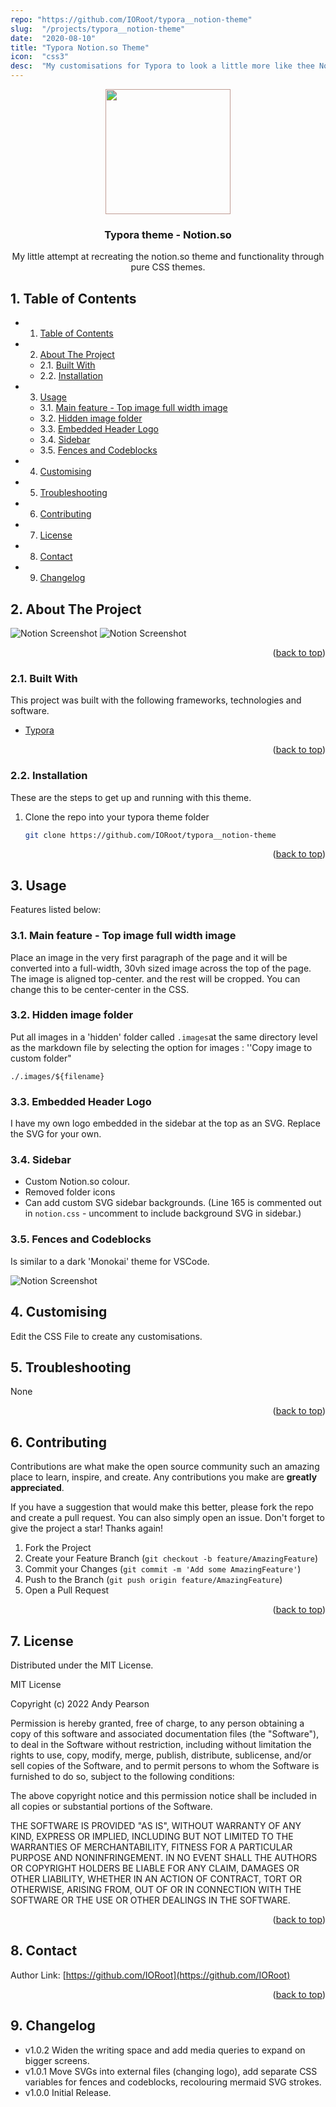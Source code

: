 ```yaml
---
repo: "https://github.com/IORoot/typora__notion-theme"
slug:  "/projects/typora__notion-theme"
date:  "2020-08-10"
title: "Typora Notion.so Theme"
icon:  "css3"
desc:  "My customisations for Typora to look a little more like thee Notion.so layout"
---
```


<div id="top"></div>

<div align="center">

<div style="filter: invert(8%) sepia(8%) saturate(972%) hue-rotate(325deg) brightness(92%) contrast(83%);">
<img src="https://svg-rewriter.sachinraja.workers.dev/?url=https%3A%2F%2Fcdn.jsdelivr.net%2Fnpm%2F%40mdi%2Fsvg%406.7.96%2Fsvg%2Flanguage-markdown.svg&fill=%23B91C1C&width=200px&height=200px" style="width:200px;"/>
</div>

<h3 align="center">Typora theme - Notion.so</h3>

<p align="center">
My little attempt at recreating the notion.so theme and functionality through pure CSS themes.
</p>    
</div>

##  1. <a name='TableofContents'></a>Table of Contents


* 1. [Table of Contents](#TableofContents)
* 2. [About The Project](#AboutTheProject)
	* 2.1. [Built With](#BuiltWith)
	* 2.2. [Installation](#Installation)
* 3. [Usage](#Usage)
	* 3.1. [Main feature - Top image full width image](#Mainfeature-Topimagefullwidthimage)
	* 3.2. [Hidden image folder](#Hiddenimagefolder)
	* 3.3. [Embedded Header Logo](#EmbeddedHeaderLogo)
	* 3.4. [Sidebar](#Sidebar)
	* 3.5. [Fences and Codeblocks](#FencesandCodeblocks)
* 4. [ Customising](#Customising)
* 5. [Troubleshooting](#Troubleshooting)
* 6. [Contributing](#Contributing)
* 7. [License](#License)
* 8. [Contact](#Contact)
* 9. [Changelog](#Changelog)



##  2. <a name='AboutTheProject'></a>About The Project

![Notion Screenshot](https://github.com/IORoot/typora__notion-theme/blob/master/notion/Notion.jpg?raw=true)
![Notion Screenshot](https://github.com/IORoot/typora__notion-theme/blob/master/notion/NotionPattern.jpg?raw=true)

<p align="right">(<a href="#top">back to top</a>)</p>


###  2.1. <a name='BuiltWith'></a>Built With

This project was built with the following frameworks, technologies and software.

- [Typora](https://typora.io/)

<p align="right">(<a href="#top">back to top</a>)</p>


###  2.2. <a name='Installation'></a>Installation

These are the steps to get up and running with this theme.

1. Clone the repo into your typora theme folder
    ```sh
    git clone https://github.com/IORoot/typora__notion-theme
    ```


<p align="right">(<a href="#top">back to top</a>)</p>


##  3. <a name='Usage'></a>Usage

Features listed below:

###  3.1. <a name='Mainfeature-Topimagefullwidthimage'></a>Main feature - Top image full width image

Place an image in the very first paragraph of the page and it will be converted into a full-width, 30vh sized image across the top of the page. 
The image is aligned top-center. and the rest will be cropped. You can change this to be center-center in the CSS.


###  3.2. <a name='Hiddenimagefolder'></a>Hidden image folder

Put all images in a 'hidden' folder called `.images`at the same directory level as the markdown file by selecting the option for images :  ''Copy image to custom folder"

```
./.images/${filename}
```

###  3.3. <a name='EmbeddedHeaderLogo'></a>Embedded Header Logo

I have my own logo embedded in the sidebar at the top as an SVG. Replace the SVG for your own.

###  3.4. <a name='Sidebar'></a>Sidebar

- Custom Notion.so colour.
- Removed folder icons
- Can add custom SVG sidebar backgrounds.  (Line 165 is commented out in `notion.css` - uncomment to include background SVG in sidebar.)


###  3.5. <a name='FencesandCodeblocks'></a>Fences and Codeblocks

Is similar to a dark 'Monokai' theme for VSCode.

![Notion Screenshot](https://github.com/IORoot/typora__notion-theme/blob/master/notion/NotionCode.jpg?raw=true)


##  4. <a name='Customising'></a> Customising

Edit the CSS File to create any customisations.

##  5. <a name='Troubleshooting'></a>Troubleshooting

None

<p align="right">(<a href="#top">back to top</a>)</p>


##  6. <a name='Contributing'></a>Contributing

Contributions are what make the open source community such an amazing place to learn, inspire, and create. Any contributions you make are **greatly appreciated**.

If you have a suggestion that would make this better, please fork the repo and create a pull request. You can also simply open an issue.
Don't forget to give the project a star! Thanks again!

1. Fork the Project
2. Create your Feature Branch (`git checkout -b feature/AmazingFeature`)
3. Commit your Changes (`git commit -m 'Add some AmazingFeature'`)
4. Push to the Branch (`git push origin feature/AmazingFeature`)
5. Open a Pull Request

<p align="right">(<a href="#top">back to top</a>)</p>



##  7. <a name='License'></a>License

Distributed under the MIT License.

MIT License

Copyright (c) 2022 Andy Pearson

Permission is hereby granted, free of charge, to any person obtaining a copy
of this software and associated documentation files (the "Software"), to deal
in the Software without restriction, including without limitation the rights
to use, copy, modify, merge, publish, distribute, sublicense, and/or sell
copies of the Software, and to permit persons to whom the Software is
furnished to do so, subject to the following conditions:

The above copyright notice and this permission notice shall be included in all
copies or substantial portions of the Software.

THE SOFTWARE IS PROVIDED "AS IS", WITHOUT WARRANTY OF ANY KIND, EXPRESS OR
IMPLIED, INCLUDING BUT NOT LIMITED TO THE WARRANTIES OF MERCHANTABILITY,
FITNESS FOR A PARTICULAR PURPOSE AND NONINFRINGEMENT. IN NO EVENT SHALL THE
AUTHORS OR COPYRIGHT HOLDERS BE LIABLE FOR ANY CLAIM, DAMAGES OR OTHER
LIABILITY, WHETHER IN AN ACTION OF CONTRACT, TORT OR OTHERWISE, ARISING FROM,
OUT OF OR IN CONNECTION WITH THE SOFTWARE OR THE USE OR OTHER DEALINGS IN THE
SOFTWARE.

<p align="right">(<a href="#top">back to top</a>)</p>



##  8. <a name='Contact'></a>Contact

Author Link: [https://github.com/IORoot](https://github.com/IORoot)

<p align="right">(<a href="#top">back to top</a>)</p>

##  9. <a name='Changelog'></a>Changelog

- v1.0.2 Widen the writing space and add media queries to expand on bigger screens.
- v1.0.1 Move SVGs into external files (changing logo), add separate CSS variables for fences and codeblocks, recolouring mermaid SVG strokes.
- v1.0.0 Initial Release.
